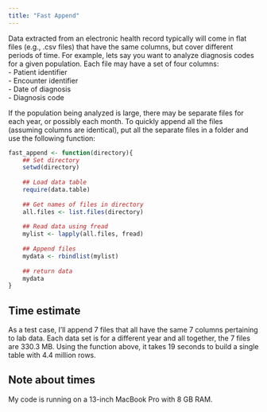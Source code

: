 ```yaml
---
title: "Fast Append"
---
```


Data extracted from an electronic health record typically will come in flat files (e.g., .csv files) that have the same columns, but cover different periods of time. For example, lets say you want to analyze diagnosis codes for a given population. Each file may have a set of four columns:  
- Patient identifier  
- Encounter identifier  
- Date of diagnosis  
- Diagnosis code  

If the population being analyzed is large, there may be separate files for each year, or possibly each month. To quickly append all the files (assuming columns are identical), put all the separate files in a folder and use the following function:  
```r
fast_append <- function(directory){
    ## Set directory
    setwd(directory)
    
    ## Load data table
    require(data.table)
    
    ## Get names of files in directory
    all.files <- list.files(directory)
    
    ## Read data using fread
    mylist <- lapply(all.files, fread)
    
    ## Append files
    mydata <- rbindlist(mylist)
    
    ## return data
    mydata
}
```

## Time estimate
As a test case, I'll append 7 files that all have the same 7 columns pertaining to lab data. Each data set is for a different year and all together, the 7 files are 330.3 MB. Using the function above, it takes 19 seconds to build a single table with 4.4 million rows.  

## Note about times
My code is running on a 13-inch MacBook Pro with 8 GB RAM.  